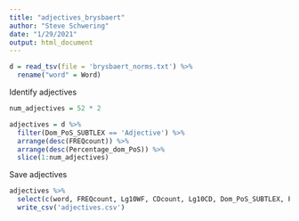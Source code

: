 ```yaml
---
title: "adjectives_brysbaert"
author: "Steve Schwering"
date: "1/29/2021"
output: html_document
---
```


```r
d = read_tsv(file = 'brysbaert_norms.txt') %>%
  rename("word" = Word)
```

Identify adjectives

```r
num_adjectives = 52 * 2

adjectives = d %>%
  filter(Dom_PoS_SUBTLEX == 'Adjective') %>%
  arrange(desc(FREQcount)) %>%
  arrange(desc(Percentage_dom_PoS)) %>%
  slice(1:num_adjectives)
```

Save adjectives

```r
adjectives %>%
  select(c(word, FREQcount, Lg10WF, CDcount, Lg10CD, Dom_PoS_SUBTLEX, Percentage_dom_PoS)) %>%
  write_csv('adjectives.csv')
```
